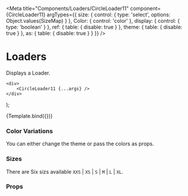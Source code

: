 
<Meta
    title="Components/Loaders/CircleLoader11"
    component={CircleLoader11}
    argTypes={{
        size: {
            control: {
                type: 'select',
                options: Object.values(SizeMap)
            }
        },
        Color: {
            control: 'color'
        },
        display: {
            control: {
                type: 'boolean'
            }
        },
        ref: {
            table: {
                disable: true
            }
        },
        theme: {
            table: {
                disable: true
            }
        },
        as: {
            table: {
                disable: true
            }
        }
    }}
/>

# Loaders

Displays a Loader.

    <div>
        <CircleLoader11 {...args} />
    </div>
);

<Preview>
    <Story name="CircleLoader11" args={{ size: 'S' }}>
        {Template.bind({})}
    </Story>
</Preview>

### Color Variations

You can either change the theme or pass the colors as props.

<Preview withToolbar>
    <div style={{ display: 'flex', justifyContent: 'space-around', flexWrap: 'wrap' }}>
        <CircleLoader11 size="S" Color="green" />
        <CircleLoader11 size="S" Color="red" />
    </div>
</Preview>

### Sizes

There are Six sizs available `XXS` | `XS` | `S` | `M` | `L` | `XL`.

<Preview withToolbar>
    <div style={{ display: 'flex', justifyContent: 'space-around', flexDirection: 'column' }}>
        <CircleLoader11 size="XXS" />
        <CircleLoader11 size="XS" />
        <CircleLoader11 size="S" />
        <CircleLoader11 size="M" />
        <CircleLoader11 size="L" />
        <CircleLoader11 size="XL" />
    </div>
</Preview>

### Props

<Props story="CircleLoader11" />
